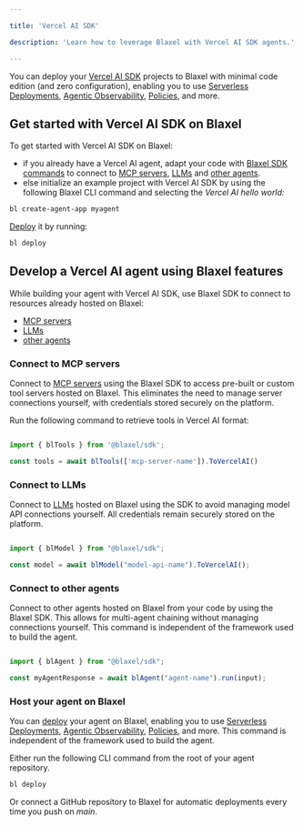 ```yaml
---

title: 'Vercel AI SDK'

description: 'Learn how to leverage Blaxel with Vercel AI SDK agents.'

---
```


You can deploy your [Vercel AI SDK](https://sdk.vercel.ai/docs/introduction) projects to Blaxel with minimal code edition (and zero configuration), enabling you to use [Serverless Deployments](../Infrastructure/Global-Inference-Network%2013847e47b1ea8199a2b3fa9c62f9e09e), [Agentic Observability](https://www.notion.so/Traces-18f47e47b1ea80e29594f9fd7e5a117e?pvs=21), [Policies](../Model-Governance/Policies), and more.

## Get started with Vercel AI SDK on Blaxel

To get started with Vercel AI SDK on Blaxel:

- if you already have a Vercel AI agent, adapt your code with [Blaxel SDK commands](../Agents/Develop-an-agent%2015a47e47b1ea808fa98bdf4f8fde8fce) to connect to [MCP servers](../Functions/Overview%2015347e47b1ea8038813fef14c49dfd5e), [LLMs](../Models/Overview%2015347e47b1ea80f48cbcd345aafd924a) and [other agents](../Agents/Overview).
- else initialize an example project with Vercel AI SDK by using the following Blaxel CLI command and selecting the *Vercel AI hello world:*

```bash
bl create-agent-app myagent
```

[Deploy](../Agents/Deploy-an-agent) it by running:

```bash
bl deploy
```

## Develop a Vercel AI agent using Blaxel features

While building your agent with Vercel AI SDK, use Blaxel SDK to connect to resources already hosted on Blaxel:

- [MCP servers](../Functions/Overview)
- [LLMs](../Models/Overview)
- [other agents](../Agents/Overview)

### Connect to MCP servers

Connect to [MCP servers](../Functions/Overview) using the Blaxel SDK to access pre-built or custom tool servers hosted on Blaxel. This eliminates the need to manage server connections yourself, with credentials stored securely on the platform.

Run the following command to retrieve tools in Vercel AI format:

<CodeGroup>

```typescript TypeScript

import { blTools } from '@blaxel/sdk';

const tools = await blTools(['mcp-server-name']).ToVercelAI()

```

</CodeGroup>

### Connect to LLMs

Connect to [LLMs](../Models/Overview) hosted on Blaxel using the SDK to avoid managing model API connections yourself. All credentials remain securely stored on the platform.

<CodeGroup>

```typescript TypeScript

import { blModel } from "@blaxel/sdk";

const model = await blModel("model-api-name").ToVercelAI();

```

</CodeGroup>

### Connect to other agents

Connect to other agents hosted on Blaxel from your code by using the Blaxel SDK. This allows for multi-agent chaining without managing connections yourself. This command is independent of the framework used to build the agent.

<CodeGroup>

```typescript TypeScript

import { blAgent } from "@blaxel/sdk";

const myAgentResponse = await blAgent("agent-name").run(input);

```

</CodeGroup>

### Host your agent on Blaxel

You can [deploy](../Agents/Deploy-an-agent%2018c47e47b1ea80658f94d9c463f5b493) your agent on Blaxel, enabling you to use [Serverless Deployments](../Infrastructure/Global-Inference-Network%2013847e47b1ea8199a2b3fa9c62f9e09e), [Agentic Observability](../Observability/Overview%201ab47e47b1ea80ca9331cc0a52906854), [Policies](../Model-Governance/Policies), and more. This command is independent of the framework used to build the agent.

Either run the following CLI command from the root of your agent repository.

```bash
bl deploy
```

Or connect a GitHub repository to Blaxel for automatic deployments every time you push on *main*.